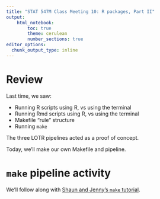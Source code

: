 ```yaml
---
title: "STAT 547M Class Meeting 10: R packages, Part II"
output:
    html_notebook:
        toc: true
        theme: cerulean
        number_sections: true
editor_options: 
  chunk_output_type: inline
---
```


# Review

Last time, we saw:

- Running R scripts using R, vs using the terminal
- Running Rmd scripts using R, vs using the terminal
- Makefile "rule" structure
- Running `make`

The three LOTR pipelines acted as a proof of concept.

Today, we'll make our own Makefile and pipeline.

# `make` pipeline activity

We'll follow along with [Shaun and Jenny's `make` tutorial](http://stat545.com/automation04_make-activity.html).
